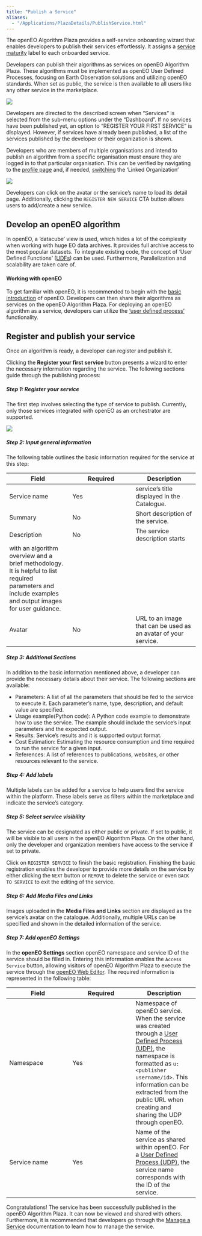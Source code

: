 ```yaml
---
title: "Publish a Service"
aliases: 
  - "/Applications/PlazaDetails/PublishService.html"
---
```



The openEO Algorithm Plaza provides a self-service onboarding wizard that enables developers to publish their services effortlessly. It assigns a [service maturity](Guides/ServiceMaturity.qmd) label to each onboarded service. 

Developers can publish their algorithms as services on openEO Algorithm Plaza. These algorithms must be implemented as openEO User Defined Processes, focusing on Earth Observation solutions and utilizing openEO standards. When set as public, the service is then available to all users like any other service in the marketplace. 


![](../_images/PlazaManageService.png)

Developers are directed to the described screen when "Services" is selected from the sub-menu options under the "Dashboard". If no services have been published yet, an option to "REGISTER YOUR FIRST SERVICE" is displayed. However, if services have already been published, a list of the services published by the developer or their organization is shown.


::: {.callout-note}

Developers who are members of multiple organisations and intend to publish an algorithm from a specific organisation must ensure they are logged in to that particular organisation. This can be verified by navigating to the [profile page](https://marketplace-portal.dataspace.copernicus.eu/profile){target="_blank"} and, if needed, [switching](ManageOrg.qmd#switch-between-organisatio) the 'Linked Organization'

:::

![](../_images/services_list.png)

Developers can click on the avatar or the service's name to load its detail page. Additionally, clicking the `REGISTER NEW SERVICE` CTA button allows users to add/create a new service.

## Develop an openEO algorithm

In openEO, a 'datacube' view is used, which hides a lot of the complexity when working with huge EO data archives.
It provides full archive access to the most popular datasets. 
To integrate existing code, the concept of 'User Defined Functions' ([UDFs](https://open-eo.github.io/openeo-python-client/udf.html){target="_blank"}) can be used. Furthermore, Parallelization and scalability are taken care of.


#### Working with openEO

To get familiar with openEO, it is recommended to begin with the [basic introduction](https://documentation.dataspace.copernicus.eu/APIs/openEO/openEO.html){target="_blank"} of openEO. Developers can then share their algorithms as services on the openEO Algorithm Plaza. For deploying an openEO algorithm as a service, developers can utilize the ['user defined process'](https://open-eo.github.io/openeo-python-client/udp.html){target="_blank"} functionality.


## Register and publish your service

Once an algorithm is ready, a developer can register and publish it. 

Clicking the **Register your first service** button presents a wizard to enter the necessary information regarding the service. The following sections guide through the publishing process:

##### Step 1: Register your service

The first step involves selecting the type of service to publish. 
Currently, only those services integrated with openEO as an orchestrator are supported.

![](../_images/select_service.png)

##### Step 2: Input general information

The following table outlines the basic information required for the service at this step:

| Field | Required | Description |
| --- | --- | --- |
| Service name | Yes | service's title displayed in the Catalogue. |
| Summary | No | Short description of the service.|
| Description | No | The service description starts
 with an algorithm overview and a brief methodology. It is helpful to list required parameters and include examples and output images for user guidance.|
| Avatar | No | URL to an image that can be used as an avatar of your service. |


##### Step 3: Additional Sections

In addition to the basic information mentioned above, a developer can provide the necessary details about their service. The following sections are available:

* Parameters: A list of all the parameters that should be fed to the service to execute it. Each parameter's name, type, description, and default value are specified.
* Usage example(Python code): A Python code example to demonstrate how to use the service. The example should include the service's input parameters and the expected output.
* Results: Service's results and it is supported output format.
* Cost Estimation: Estimating the resource consumption and time required to run the service for a given input.
* References: A list of references to publications, websites, or other resources relevant to the service.  

##### Step 4: Add labels

Multiple labels can be added for a service to help users find the service within the platform. These labels serve as filters within the marketplace and indicate the service's category.

##### Step 5: Select service visibility

The service can be designated as either public or private. If set to public, it will be visible to all users in the openEO Algorithm Plaza. On the other hand, only the developer and organization members have access to the service if set to private.

Click on `REGISTER SERVICE` to finish the basic registration.
Finishing the basic registration enables the developer to provide more details on the service by either clicking the `NEXT` button or `REMOVE` to delete the service or even `BACK TO SERVICE` to exit the editing of the service.

##### Step 6: Add Media Files and Links

Images uploaded in the **Media Files and Links** section are displayed as the service's avatar on the catalogue. Additionally, multiple URLs can be specified and shown in the detailed information of the service.


##### Step 7: Add openEO Settings

In the **openEO Settings** section openEO namespace and service ID of the service should be filled in.
Entering this information enables the `Access Service` button, allowing visitors of openEO Algorithm Plaza to execute the service through the [openEO Web Editor](https://openeo.dataspace.copernicus.eu/){target="_blank"}.
The required information is represented in the following table:


| Field | Required | Description |
| --- | --- | --- |
| Namespace | Yes | Namespace of openEO service. When the service was created through a [User Defined Process (UDP)](https://open-eo.github.io/openeo-python-client/cookbook/udp_sharing.html){target="_blank"}, the namespace is formatted as `u:<publisher username/id>`. This information can be extracted from the public URL when creating and sharing the UDP through openEO. |
| Service name | Yes | Name of the service as shared within openEO. For a [User Defined Process (UDP)](https://open-eo.github.io/openeo-python-client/cookbook/udp_sharing.html){target="_blank"}, the service name corresponds with the ID of the service. |


Congratulations! The service has been successfully published in the openEO Algorithm Plaza. It can now be viewed and shared with others. Furthermore, it is recommended that developers go through the [Manage a Service](ManageService.qmd) documentation to learn how to manage the service.

